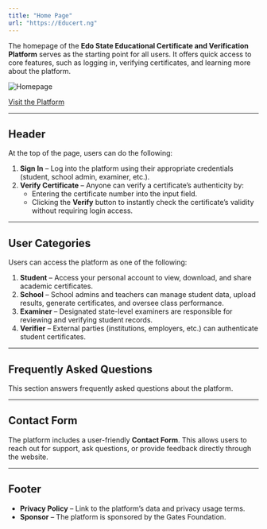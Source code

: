 ```yaml
---
title: "Home Page"
url: "https://Educert.ng"
---
```



The homepage of the **Edo State Educational Certificate and Verification Platform** serves as the starting point for all users. It offers quick access to core features, such as logging in, verifying certificates, and learning more about the platform.

<Image
  src="/images/homepage.png"
  alt="Homepage"
  width={900}
  height={500}
/>

[Visit the Platform](https://Educert.ng)

---

## Header

At the top of the page, users can do the following:

1. **Sign In** – Log into the platform using their appropriate credentials (student, school admin, examiner, etc.).
2. **Verify Certificate** – Anyone can verify a certificate’s authenticity by:
   - Entering the certificate number into the input field.
   - Clicking the **Verify** button to instantly check the certificate’s validity without requiring login access.

---

## User Categories

Users can access the platform as one of the following:

1. **Student** – Access your personal account to view, download, and share academic certificates.
2. **School** – School admins and teachers can manage student data, upload results, generate certificates, and oversee class performance.
3. **Examiner** – Designated state-level examiners are responsible for reviewing and verifying student records.
4. **Verifier** – External parties (institutions, employers, etc.) can authenticate student certificates.

---

## Frequently Asked Questions

This section answers frequently asked questions about the platform.

---

## Contact Form

The platform includes a user-friendly **Contact Form**. This allows users to reach out for support, ask questions, or provide feedback directly through the website.

---

## Footer

- **Privacy Policy** – Link to the platform’s data and privacy usage terms.
- **Sponsor** – The platform is sponsored by the Gates Foundation.
